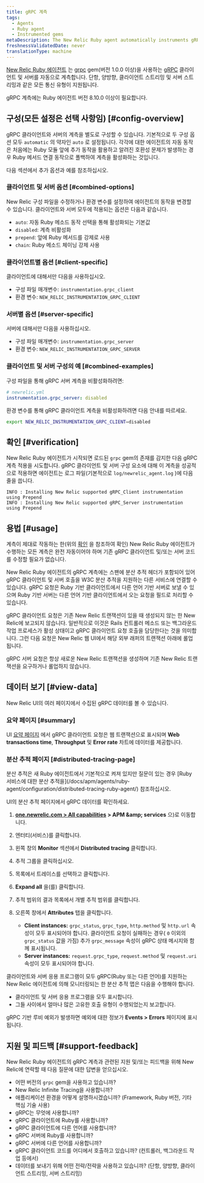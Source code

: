 ```yaml
---
title: gRPC 계측
tags:
  - Agents
  - Ruby agent
  - Instrumented gems
metaDescription: The New Relic Ruby agent automatically instruments gRPC clients and servers.
freshnessValidatedDate: never
translationType: machine
---
```


[New Relic Ruby 에이전트](/docs/agents/ruby-agent/getting-started/new-relic-ruby) 는 [grpc](https://rubygems.org/gems/grpc) gem(버전 1.0.0 이상)을 사용하는 [gRPC](https://grpc.io/) 클라이언트 및 서버를 자동으로 계측합니다. 단항, 양방향, 클라이언트 스트리밍 및 서버 스트리밍과 같은 모든 통신 유형이 지원됩니다.

<Callout variant="important">
  gRPC 계측에는 Ruby 에이전트 버전 8.10.0 이상이 필요합니다.
</Callout>

## 구성(모든 설정은 선택 사항임) [#config-overview]

gRPC 클라이언트와 서버의 계측을 별도로 구성할 수 있습니다. 기본적으로 두 구성 옵션 모두 `automatic` 의 약자인 `auto` 로 설정됩니다. 각각에 대한 에이전트의 자동 동작은 처음에는 Ruby 모듈 앞에 추가 동작을 활용하고 알려진 호환성 문제가 발생하는 경우 Ruby 메서드 연결 동작으로 폴백하여 계측을 활성화하는 것입니다.

다음 섹션에서 추가 옵션과 예를 참조하십시오.

### 클라이언트 및 서버 옵션 [#combined-options]

New Relic 구성 파일을 수정하거나 환경 변수를 설정하여 에이전트의 동작을 변경할 수 있습니다. 클라이언트와 서버 모두에 적용되는 옵션은 다음과 같습니다.

* `auto`: 자동 Ruby 메소드 동작 선택을 통해 활성화되는 기본값
* `disabled`: 계측 비활성화
* `prepend`: 앞에 Ruby 메서드를 강제로 사용
* `chain`: Ruby 메소드 체이닝 강제 사용

### 클라이언트별 옵션 [#client-specific]

클라이언트에 대해서만 다음을 사용하십시오.

* 구성 파일 매개변수: `instrumentation.grpc_client`
* 환경 변수: `NEW_RELIC_INSTRUMENTATION_GRPC_CLIENT`

### 서버별 옵션 [#server-specific]

서버에 대해서만 다음을 사용하십시오.

* 구성 파일 매개변수: `instrumentation.grpc_server`
* 환경 변수: `NEW_RELIC_INSTRUMENTATION_GRPC_SERVER`

### 클라이언트 및 서버 구성의 예 [#combined-examples]

구성 파일을 통해 gRPC 서버 계측을 비활성화하려면:

```yml
# newrelic.yml
instrumentation.grpc_server: disabled
```

환경 변수를 통해 gRPC 클라이언트 계측을 비활성화하려면 다음 안내를 따르세요.

```sh
export NEW_RELIC_INSTRUMENTATION_GRPC_CLIENT=disabled
```

## 확인 [#verification]

New Relic Ruby 에이전트가 시작되면 로드된 `grpc` gem의 존재를 감지한 다음 gRPC 계측 적용을 시도합니다. gRPC 클라이언트 및 서버 구성 요소에 대해 이 계측을 성공적으로 적용하면 에이전트는 로그 파일(기본적으로 `log/newrelic_agent.log` )에 다음 줄을 씁니다.

```log
INFO : Installing New Relic supported gRPC_Client instrumentation using Prepend
INFO : Installing New Relic supported gRPC_Server instrumentation using Prepend
```

## 용법 [#usage]

계측이 제대로 작동하는 한(위의 [확인](#verification) 을 참조하여 확인) New Relic Ruby 에이전트가 수행하는 모든 계측은 완전 자동이어야 하며 기존 gRPC 클라이언트 및/또는 서버 코드를 수정할 필요가 없습니다.

New Relic Ruby 에이전트의 gRPC 계측에는 스팬에 분산 추적 헤더가 포함되어 있어 gRPC 클라이언트 및 서버 호출을 W3C 분산 추적을 지원하는 다른 서비스에 연결할 수 있습니다. gRPC 요청은 Ruby 기반 클라이언트에서 다른 언어 기반 서버로 보낼 수 있으며 Ruby 기반 서버는 다른 언어 기반 클라이언트에서 오는 요청을 필드로 처리할 수 있습니다.

<Callout variant="important">
  gRPC 클라이언트 요청은 기존 New Relic 트랜잭션이 있을 때 생성되지 않는 한 New Relic에 보고되지 않습니다. 일반적으로 이것은 Rails 컨트롤러 메소드 또는 백그라운드 작업 프로세스가 활성 상태이고 gRPC 클라이언트 요청 호출을 담당한다는 것을 의미합니다. 그런 다음 요청은 New Relic 웹 UI에서 해당 외부 래퍼의 트랜잭션 아래에 롤업됩니다.

  gRPC 서버 요청은 항상 새로운 New Relic 트랜잭션을 생성하며 기존 New Relic 트랜잭션을 요구하거나 롤업하지 않습니다.
</Callout>

## 데이터 보기 [#view-data]

New Relic UI의 여러 페이지에서 수집된 gRPC 데이터를 볼 수 있습니다.

### 요약 페이지 [#summary]

UI [요약 페이지](/docs/apm/applications-menu/monitoring/apm-overview-page) 에서 gRPC 클라이언트 요청은 웹 트랜잭션으로 표시되며 <DNT>**Web transactions time**</DNT>, <DNT>**Throughput**</DNT> 및 <DNT>**Error rate**</DNT> 차트에 데이터를 제공합니다.

### 분산 추적 페이지 [#distributed-tracing-page]

<Callout variant="tip">
  분산 추적은 새 Ruby 에이전트에서 기본적으로 켜져 있지만 질문이 있는 경우 [Ruby 서비스에 대한 분산 추적을](/docs/apm/agents/ruby-agent/configuration/distributed-tracing-ruby-agent/) 참조하십시오.
</Callout>

UI의 분산 추적 페이지에서 gRPC 데이터를 확인하세요.

1. <DNT>**[one.newrelic.com &gt; All capabilities](https://one.newrelic.com/all-capabilities) &gt; APM &amp;amp; services**</DNT> 으)로 이동합니다.

2. 엔터티(서비스)를 클릭합니다.

3. 왼쪽 창의 <DNT>**Monitor**</DNT> 섹션에서 <DNT>**Distributed tracing**</DNT> 클릭합니다.

4. 추적 그룹을 클릭하십시오.

5. 목록에서 트레이스를 선택하고 클릭합니다.

6. <DNT>**Expand all**</DNT> 을(를) 클릭합니다.

7. 추적 범위의 결과 목록에서 개별 추적 범위를 클릭합니다.

8. 오른쪽 창에서 <DNT>**Attributes**</DNT> 탭을 클릭합니다.

   * <DNT>**Client instances:**</DNT> `grpc_status`, `grpc_type`, `http.method` 및 `http.url` 속성이 모두 표시되어야 합니다. 클라이언트 요청이 실패하는 경우( `0` 이외의 `grpc_status` 값을 가짐) 추가 `grpc_message` 속성이 gRPC 상태 메시지와 함께 표시됩니다.
   * <DNT>**Server instances:**</DNT> `request.grpc_type`, `request.method` 및 `request.uri` 속성이 모두 표시되어야 합니다.

클라이언트와 서버 응용 프로그램이 모두 gRPC(Ruby 또는 다른 언어)를 지원하는 New Relic 에이전트에 의해 모니터링되는 한 분산 추적 맵은 다음을 수행해야 합니다.

* 클라이언트 및 서버 응용 프로그램을 모두 표시합니다.
* 그들 사이에서 얼마나 많은 고유한 호출 유형이 수행되었는지 보고합니다.

gRPC 기반 루비 예외가 발생하면 예외에 대한 정보가 <DNT>**Events &gt; Errors**</DNT> 페이지에 표시됩니다.

## 지원 및 피드백 [#support-feedback]

New Relic Ruby 에이전트의 gRPC 계측과 관련된 지원 및/또는 피드백을 위해 New Relic에 연락할 때 다음 질문에 대한 답변을 얻으십시오.

* 어떤 버전의 `grpc` gem을 사용하고 있습니까?
* New Relic Infinite Tracing을 사용합니까?
* 애플리케이션 환경을 어떻게 설명하시겠습니까? (Framework, Ruby 버전, 기타 핵심 기술 사용)
* gRPC는 무엇에 사용합니까?
* gRPC 클라이언트에 Ruby를 사용합니까?
* gRPC 클라이언트에 다른 언어를 사용합니까?
* gRPC 서버에 Ruby를 사용합니까?
* gRPC 서버에 다른 언어를 사용합니까?
* gRPC 클라이언트 코드를 어디에서 호출하고 있습니까? (컨트롤러, 백그라운드 작업 등에서)
* 데이터를 보내기 위해 어떤 전략/전략을 사용하고 있습니까? (단항, 양방향, 클라이언트 스트리밍, 서버 스트리밍)
